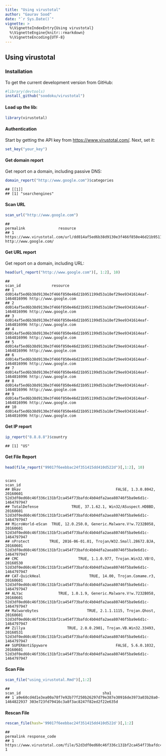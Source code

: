 ```yaml
---
title: "Using virustotal"
author: "Gaurav Sood"
date: "`r Sys.Date()`"
vignette: >
  %\VignetteIndexEntry{Using virustotal}
  %\VignetteEngine{knitr::rmarkdown}
  %\VignetteEncoding{UTF-8}
---
```


## Using virustotal

### Installation

To get the current development version from GitHub:

```r
#library(devtools)
install_github("soodoku/virustotal")
```

#### Load up the lib:

```r
library(virustotal)
```

#### Authentication

Start by getting the API key from [https://www.virustotal.com/](https://www.virustotal.com/). Next, set it:

```r
set_key("your_key")
```

#### Get domain report

Get report on a domain, including passive DNS:

```r
domain_report("http://www.google.com")$categories
```
```
## [[1]]
## [1] "searchengines"
```
#### Scan URL 

```r
scan_url("http://www.google.com")
```

```
##                                                                                                             permalink               resource
## 1 https://www.virustotal.com/url/dd014af5ed6b38d9130e3f466f850e46d21b951199d53a18ef29ee9341614eaf/analysis/1464817664/ http://www.google.com/
```

#### Get URL report

Get report on a domain, including URL:

```r
head(url_report("http://www.google.com")[, 1:2], 10)
```
```
##                                                                        scan_id              resource
## 1  dd014af5ed6b38d9130e3f466f850e46d21b951199d53a18ef29ee9341614eaf-1464816996 http://www.google.com
## 2  dd014af5ed6b38d9130e3f466f850e46d21b951199d53a18ef29ee9341614eaf-1464816996 http://www.google.com
## 3  dd014af5ed6b38d9130e3f466f850e46d21b951199d53a18ef29ee9341614eaf-1464816996 http://www.google.com
## 4  dd014af5ed6b38d9130e3f466f850e46d21b951199d53a18ef29ee9341614eaf-1464816996 http://www.google.com
## 5  dd014af5ed6b38d9130e3f466f850e46d21b951199d53a18ef29ee9341614eaf-1464816996 http://www.google.com
## 6  dd014af5ed6b38d9130e3f466f850e46d21b951199d53a18ef29ee9341614eaf-1464816996 http://www.google.com
## 7  dd014af5ed6b38d9130e3f466f850e46d21b951199d53a18ef29ee9341614eaf-1464816996 http://www.google.com
## 8  dd014af5ed6b38d9130e3f466f850e46d21b951199d53a18ef29ee9341614eaf-1464816996 http://www.google.com
## 9  dd014af5ed6b38d9130e3f466f850e46d21b951199d53a18ef29ee9341614eaf-1464816996 http://www.google.com
## 10 dd014af5ed6b38d9130e3f466f850e46d21b951199d53a18ef29ee9341614eaf-1464816996 http://www.google.com
```
#### Get IP report

```r
ip_report("8.8.8.8")$country
```
```
## [1] "US"
```

#### Get File Report

```r
head(file_report("99017f6eebbac24f351415dd410d522d")[,1:2], 10)
```

```
                                                                    scans                                                                     scan_id
## Bkav                                           FALSE, 1.3.0.8042, 20160601 52d3df0ed60c46f336c131bf2ca454f73bafdc4b04dfa2aea80746f5ba9e6d1c-1464797947
## TotalDefense               TRUE, 37.1.62.1, Win32/ASuspect.HDBBD, 20160601 52d3df0ed60c46f336c131bf2ca454f73bafdc4b04dfa2aea80746f5ba9e6d1c-1464797947
## MicroWorld-eScan  TRUE, 12.0.250.0, Generic.Malware.V!w.7232B058, 20160601 52d3df0ed60c46f336c131bf2ca454f73bafdc4b04dfa2aea80746f5ba9e6d1c-1464797947
## nProtect         TRUE, 2016-06-01.01, Trojan/W32.Small.28672.BJA, 20160601 52d3df0ed60c46f336c131bf2ca454f73bafdc4b04dfa2aea80746f5ba9e6d1c-1464797947
## CMC                           TRUE, 1.1.0.977, Trojan.Win32.VB!O, 20160530 52d3df0ed60c46f336c131bf2ca454f73bafdc4b04dfa2aea80746f5ba9e6d1c-1464797947
## CAT-QuickHeal                      TRUE, 14.00, Trojan.Comame.r3, 20160601 52d3df0ed60c46f336c131bf2ca454f73bafdc4b04dfa2aea80746f5ba9e6d1c-1464797947
## ALYac                TRUE, 1.0.1.9, Generic.Malware.V!w.7232B058, 20160601 52d3df0ed60c46f336c131bf2ca454f73bafdc4b04dfa2aea80746f5ba9e6d1c-1464797947
## Malwarebytes                      TRUE, 2.1.1.1115, Trojan.Qhost, 20160601 52d3df0ed60c46f336c131bf2ca454f73bafdc4b04dfa2aea80746f5ba9e6d1c-1464797947
## Zillya                   TRUE, 2.0.0.2901, Trojan.VB.Win32.33493, 20160531 52d3df0ed60c46f336c131bf2ca454f73bafdc4b04dfa2aea80746f5ba9e6d1c-1464797947
## SUPERAntiSpyware                               FALSE, 5.6.0.1032, 20160601 52d3df0ed60c46f336c131bf2ca454f73bafdc4b04dfa2aea80746f5ba9e6d1c-1464797947
```

#### Scan File 

```r
scan_file("using_virustotal.Rmd")[,1:2]
```
```
##                                                                      scan_id                                     sha1
## 1 a9e60cd4d1e3ea00a78f7e92b77f250b26297d79e387e30916de3973a03b28a0-1464822937 303e723fd79416c3a8f3ac8247f82ed2f22e635d
```

#### Rescan File

```r
rescan_file(hash='99017f6eebbac24f351415dd410d522d')[,1:2]
```

```
##                                                                                                               permalink response_code
## 1 https://www.virustotal.com/file/52d3df0ed60c46f336c131bf2ca454f73bafdc4b04dfa2aea80746f5ba9e6d1c/analysis/1464817836/             1
```

